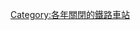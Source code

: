{{Commonscat|Railway stations closed in 2004}}
{{Railwaystationyearcat|2004|name=關閉}}
[[Category:各年關閉的鐵路車站|Category:各年關閉的鐵路車站]]
